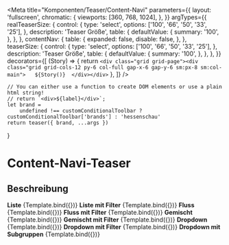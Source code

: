 



<Meta
    title="Komponenten/Teaser/Content-Navi"
    parameters={{
        layout: 'fullscreen',
        chromatic: {
            viewports: [360, 768, 1024],
        },
    }}
    argTypes={{
        realTeaserSize: {
            control: {
                type: 'select',
                options: ['100', '66', '50', '33', '25'],
            },
            description: 'Teaser Größe',
            table: {
                defaultValue: {
                    summary: '100',
                },
            },
        },
        contentNav: {
            table: {
                expanded: false,
                disable: false,
            },
        },        
        teaserSize: {
            control: {
                type: 'select',
                options: ['100', '66', '50', '33', '25'],
            },
            description: 'Teaser Größe',
            table: {
                defaultValue: {
                    summary: '100',
                },
            },
        },
    }}
    decorators={[
        (Story) => {
            return `<div class="grid grid-page"><div class="grid grid-cols-12 py-6 col-full gap-x-6 gap-y-6 sm:px-8 sm:col-main">  
                ${Story()} 
                </div></div>`
        },
    ]}
/>

    // You can either use a function to create DOM elements or use a plain html string!
    // return `<div>${label}</div>`;
    let brand =
        undefined !== customConditionalToolbar ? customConditionalToolbar['brands'] : 'hessenschau'
    return teaser({ brand, ...args })
}

# Content-Navi-Teaser

## Beschreibung


<Preview withToolbar>    
    <b>Liste</b>
    <Story name="Liste" args={contentNavList}>
        {Template.bind({})}
    </Story>
    <b>Liste mit Filter</b>
    <Story name="Liste mit Filter" args={contentNavList_autosuggest}>
        {Template.bind({})}
    </Story>
    <b>Fluss</b>
    <Story name="Fluss" args={contentNavFlow}>
        {Template.bind({})}
    </Story>
    <b>Fluss mit Filter</b>
    <Story name="Fluss mit Filter" args={contentNavFlow_autosuggest}>
        {Template.bind({})}
    </Story>
    <b>Gemischt</b>
    <Story name="Gemischt" args={contentNavMixed}>
        {Template.bind({})}
    </Story>
    <b>Gemischt mit Filter</b>
    <Story name="Gemischt mit Filter" args={contentNavMixed_autosuggest}>
        {Template.bind({})}
    </Story>
    <b>Dropdown</b>
    <Story name="Dropdown" args={contentNavDropdown}>
        {Template.bind({})}
    </Story>
    <b>Dropdown mit Filter</b>
    <Story name="Dropdown mit Filter" args={contentNavDropdown_autosuggest}>
        {Template.bind({})}
    </Story>
    <b>Dropdown mit Subgruppen</b>
    <Story name="Dropdown mit Subgruppen" args={contentNavDropdown_subgroups}>
        {Template.bind({})}
    </Story>
</Preview>